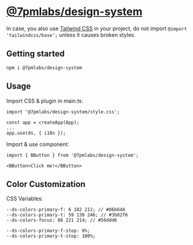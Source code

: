 # [@7pmlabs/design-system](https://www.npmjs.com/package/@7pmlabs/design-system)

In case, you also use [Tailwind CSS](https://tailwindcss.com/docs/installation) in your project, do not import `@import 'tailwindcss/base';` unless it causes broken styles.

## Getting started

```
npm i @7pmlabs/design-system
```

## Usage

Import CSS & plugin in main.ts:

```
import '@7pmlabs/design-system/style.css';

const app = createApp(App);
...
app.use(ds, { i18n });
```

Import & use component:

```
import { BButton } from '@7pmlabs/design-system';

<BButton>Click me!</BButton>
```

## Color Customization

CSS Variables:

```
--ds-colors-primary-f: 6 182 212; // #06b6d4
--ds-colors-primary-t: 59 130 246; // #3b82f6
--ds-colors-focus: 86 221 214; // #56ddd6

--ds-colors-primary-f-stop: 0%;
--ds-colors-primary-t-stop: 100%;
```
